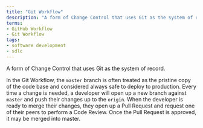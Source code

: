 ```yaml
---
title: "Git Workflow"
description: "A form of Change Control that uses Git as the system of record."
terms:
- GitHub Workflow
- Git Workflow
tags:
- software development
- sdlc
---
```

A form of Change Control that uses Git as the system of record.

In the Git Workflow, the `master` branch is often treated as the pristine copy of the code base and considered always safe to deploy to production. Every time a change is needed, a developer will open up a new branch against `master` and push their changes up to the `origin`. When the developer is ready to merge their changes, they open up a Pull Request and request one of their peers to perform a Code Review. Once the Pull Request is approved, it may be merged into master. 
